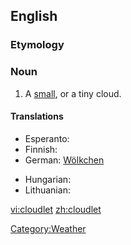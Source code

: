 ==English==

===Etymology===
{{suffix|cloud|let}}

===Noun===
{{en-noun}}

# A [[small]], or a tiny cloud.

====Translations====
{{trans-top|a small cloud}}
* Esperanto: {{t|eo|nubeto}}
* Finnish: {{t-|fi|pilvenhattara}}
* German: [[Wölkchen]] {{n}}
{{trans-mid}}
* Hungarian: {{t-|hu|felhőcske}}
* Lithuanian: {{t|lt|debesėlis|xs=Lithuanian}}
{{trans-bottom}}

[[Category:Weather]]

[[vi:cloudlet]]
[[zh:cloudlet]]